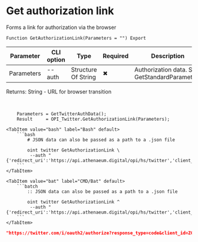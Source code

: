 ﻿---
sidebar_position: 1
description:  Forms a link for authorization via the browserСтраницы
keywords: [1C, 1С, 1С:Enterprise, 1С:Enterprise 8.3, API, Integration, Services, Exchange, OneScript, CLI, Twitter]
---


# Get authorization link
 Forms a link for authorization via the browser



`Function GetAuthorizationLink(Parameters = "") Export`

  | Parameter | CLI option | Type | Required | Description |
  |-|-|-|-|-|
  | Parameters | --auth | Structure Of String | &#x2716; | Authorization data. See GetStandardParameters |

  
  Returns:  String - URL for browser transition

<br/>




```bsl title="1C:Enterprise/OneScript code example"
    Parameters = GetTwitterAuthData();
    Result     = OPI_Twitter.GetAuthorizationLink(Parameters);
```
 

 <Tabs>
  
    <TabItem value="bash" label="Bash" default>
        ```bash
            # JSON data can also be passed as a path to a .json file
            
            oint twitter GetAuthorizationLink \
             --auth "{'redirect_uri':'https://api.athenaeum.digital/opi/hs/twitter','client_id':'***','client_secret':'***','access_token':'***','refresh_token':'***','oauth_token':'***','oauth_token_secret':'***','oauth_consumer_key':'***','oauth_consumer_secret':'***'}"
        ```
    </TabItem>
  
    <TabItem value="bat" label="CMD/Bat" default>
        ```batch
            :: JSON data can also be passed as a path to a .json file
            
            oint twitter GetAuthorizationLink ^
             --auth "{'redirect_uri':'https://api.athenaeum.digital/opi/hs/twitter','client_id':'***','client_secret':'***','access_token':'***','refresh_token':'***','oauth_token':'***','oauth_token_secret':'***','oauth_consumer_key':'***','oauth_consumer_secret':'***'}"
        ```
    </TabItem>
</Tabs>


```json title="Result"
"https://twitter.com/i/oauth2/authorize?response_type=code&client_id=ZG1vSmxlVTJXYi05M2c0ek9iV246MTpjaQ&redirect_uri=https://api.athenaeum.digital/opi/hs/twitter&scope=tweet.read%20tweet.write%20tweet.moderate.write%20users.read%20follows.read%20follows.write%20offline.access%20space.read%20mute.read%20mute.write%20like.read%20like.write%20list.read%20list.write%20block.read%20block.write%20bookmark.read%20bookmark.write&state=state&code_challenge=challenge&code_challenge_method=plain"
```
